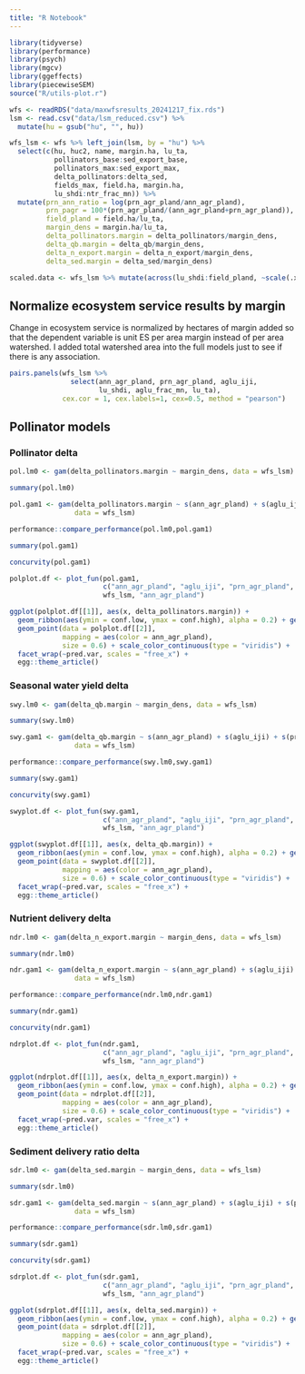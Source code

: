 ```yaml
---
title: "R Notebook"
---
```


```r
library(tidyverse)
library(performance)
library(psych)
library(mgcv)
library(ggeffects)
library(piecewiseSEM)
source("R/utils-plot.r")

wfs <- readRDS("data/maxwfsresults_20241217_fix.rds")
lsm <- read.csv("data/lsm_reduced.csv") %>% 
  mutate(hu = gsub("hu", "", hu))

wfs_lsm <- wfs %>% left_join(lsm, by = "hu") %>%
  select(c(hu, huc2, name, margin.ha, lu_ta,
           pollinators_base:sed_export_base, 
           pollinators_max:sed_export_max, 
           delta_pollinators:delta_sed, 
           fields_max, field.ha, margin.ha, 
           lu_shdi:ntr_frac_mn)) %>%
  mutate(prn_ann_ratio = log(prn_agr_pland/ann_agr_pland),
         prn_pagr = 100*(prn_agr_pland/(ann_agr_pland+prn_agr_pland)),
         field_pland = field.ha/lu_ta,
         margin_dens = margin.ha/lu_ta,
         delta_pollinators.margin = delta_pollinators/margin_dens,
         delta_qb.margin = delta_qb/margin_dens,
         delta_n_export.margin = delta_n_export/margin_dens,
         delta_sed.margin = delta_sed/margin_dens)

scaled.data <- wfs_lsm %>% mutate(across(lu_shdi:field_pland, ~scale(.x)[,1]))

```

## Normalize ecosystem service results by margin

Change in ecosystem service is normalized by hectares of margin added so that the dependent variable is unit ES per area margin instead of per area watershed. I added total watershed area into the full models just to see if there is any association.

```r

pairs.panels(wfs_lsm %>% 
               select(ann_agr_pland, prn_agr_pland, aglu_iji,
                      lu_shdi, aglu_frac_mn, lu_ta), 
             cex.cor = 1, cex.labels=1, cex=0.5, method = "pearson")

```

## Pollinator models

### Pollinator delta

```r

pol.lm0 <- gam(delta_pollinators.margin ~ margin_dens, data = wfs_lsm)

summary(pol.lm0)

pol.gam1 <- gam(delta_pollinators.margin ~ s(ann_agr_pland) + s(aglu_iji) + s(prn_agr_pland) + s(aglu_frac_mn) + s(lu_shdi) + s(lu_ta), 
                data = wfs_lsm)

performance::compare_performance(pol.lm0,pol.gam1)

summary(pol.gam1)

concurvity(pol.gam1)

```

```r

polplot.df <- plot_fun(pol.gam1, 
                       c("ann_agr_pland", "aglu_iji", "prn_agr_pland", "aglu_frac_mn", "lu_shdi", "lu_ta"),
                       wfs_lsm, "ann_agr_pland")

ggplot(polplot.df[[1]], aes(x, delta_pollinators.margin)) +  
  geom_ribbon(aes(ymin = conf.low, ymax = conf.high), alpha = 0.2) + geom_line() +
  geom_point(data = polplot.df[[2]], 
             mapping = aes(color = ann_agr_pland), 
             size = 0.6) + scale_color_continuous(type = "viridis") +
  facet_wrap(~pred.var, scales = "free_x") +
  egg::theme_article()

```

### Seasonal water yield delta

```r

swy.lm0 <- gam(delta_qb.margin ~ margin_dens, data = wfs_lsm)

summary(swy.lm0)

swy.gam1 <- gam(delta_qb.margin ~ s(ann_agr_pland) + s(aglu_iji) + s(prn_agr_pland) + s(aglu_frac_mn) + s(lu_shdi) + s(lu_ta), 
                data = wfs_lsm)

performance::compare_performance(swy.lm0,swy.gam1)

summary(swy.gam1)

concurvity(swy.gam1)

```

```r

swyplot.df <- plot_fun(swy.gam1, 
                       c("ann_agr_pland", "aglu_iji", "prn_agr_pland", "aglu_frac_mn", "lu_shdi", "lu_ta"),
                       wfs_lsm, "ann_agr_pland")

ggplot(swyplot.df[[1]], aes(x, delta_qb.margin)) +  
  geom_ribbon(aes(ymin = conf.low, ymax = conf.high), alpha = 0.2) + geom_line() +
  geom_point(data = swyplot.df[[2]], 
             mapping = aes(color = ann_agr_pland), 
             size = 0.6) + scale_color_continuous(type = "viridis") +
  facet_wrap(~pred.var, scales = "free_x") +
  egg::theme_article()

```

### Nutrient delivery delta

```r

ndr.lm0 <- gam(delta_n_export.margin ~ margin_dens, data = wfs_lsm)

summary(ndr.lm0)

ndr.gam1 <- gam(delta_n_export.margin ~ s(ann_agr_pland) + s(aglu_iji) + s(prn_agr_pland) + s(aglu_frac_mn) + s(lu_shdi) + s(lu_ta), 
                data = wfs_lsm)

performance::compare_performance(ndr.lm0,ndr.gam1)

summary(ndr.gam1)

concurvity(ndr.gam1)

```

```r

ndrplot.df <- plot_fun(ndr.gam1, 
                       c("ann_agr_pland", "aglu_iji", "prn_agr_pland", "aglu_frac_mn", "lu_shdi", "lu_ta"),
                       wfs_lsm, "ann_agr_pland")

ggplot(ndrplot.df[[1]], aes(x, delta_n_export.margin)) +  
  geom_ribbon(aes(ymin = conf.low, ymax = conf.high), alpha = 0.2) + geom_line() +
  geom_point(data = ndrplot.df[[2]], 
             mapping = aes(color = ann_agr_pland), 
             size = 0.6) + scale_color_continuous(type = "viridis") +
  facet_wrap(~pred.var, scales = "free_x") +
  egg::theme_article()

```

### Sediment delivery ratio delta

```r

sdr.lm0 <- gam(delta_sed.margin ~ margin_dens, data = wfs_lsm)

summary(sdr.lm0)

sdr.gam1 <- gam(delta_sed.margin ~ s(ann_agr_pland) + s(aglu_iji) + s(prn_agr_pland) + s(aglu_frac_mn) + s(lu_shdi) + s(lu_ta), 
                data = wfs_lsm)

performance::compare_performance(sdr.lm0,sdr.gam1)

summary(sdr.gam1)

concurvity(sdr.gam1)

```

```r

sdrplot.df <- plot_fun(sdr.gam1, 
                       c("ann_agr_pland", "aglu_iji", "prn_agr_pland", "aglu_frac_mn", "lu_shdi", "lu_ta"),
                       wfs_lsm, "ann_agr_pland")

ggplot(sdrplot.df[[1]], aes(x, delta_sed.margin)) +  
  geom_ribbon(aes(ymin = conf.low, ymax = conf.high), alpha = 0.2) + geom_line() +
  geom_point(data = sdrplot.df[[2]], 
             mapping = aes(color = ann_agr_pland), 
             size = 0.6) + scale_color_continuous(type = "viridis") +
  facet_wrap(~pred.var, scales = "free_x") +
  egg::theme_article()

```
